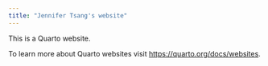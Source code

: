 ```yaml
---
title: "Jennifer Tsang's website"
---
```


This is a Quarto website.

To learn more about Quarto websites visit <https://quarto.org/docs/websites>.
